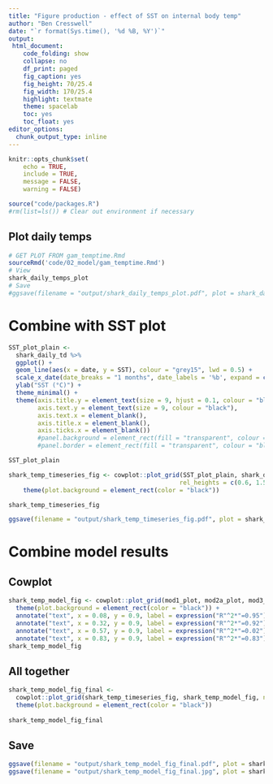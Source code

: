 ```yaml
---
title: "Figure production - effect of SST on internal body temp"
author: "Ben Cresswell"
date: "`r format(Sys.time(), '%d %B, %Y')`"
output: 
 html_document:
    code_folding: show
    collapse: no
    df_print: paged
    fig_caption: yes
    fig_height: 70/25.4
    fig_width: 170/25.4
    highlight: textmate
    theme: spacelab
    toc: yes
    toc_float: yes
editor_options: 
  chunk_output_type: inline
---
```



```r
knitr::opts_chunk$set(
	echo = TRUE,
	include = TRUE,
	message = FALSE,
	warning = FALSE)
```


```r
source("code/packages.R")
#rm(list=ls()) # Clear out environment if necessary
```


## Plot daily temps
```r
# GET PLOT FROM gam_temptime.Rmd
sourceRmd('code/02_model/gam_temptime.Rmd')
# View
shark_daily_temps_plot
# Save
#ggsave(filename = "output/shark_daily_temps_plot.pdf", plot = shark_daily_temps_plot, width = 161, height = 100, units = "mm", dpi = 300)
```
# Combine with SST plot
```r
SST_plot_plain <- 
  shark_daily_td %>% 
  ggplot() +
  geom_line(aes(x = date, y = SST), colour = "grey15", lwd = 0.5) +
  scale_x_date(date_breaks = "1 months", date_labels = '%b', expand = c(0.02, 0.02)) +
  ylab("SST (°C)") +
  theme_minimal() +
  theme(axis.title.y = element_text(size = 9, hjust = 0.1, colour = "black"),
        axis.text.y = element_text(size = 9, colour = "black"),
        axis.text.x = element_blank(),
        axis.title.x = element_blank(),
        axis.ticks.x = element_blank())
        #panel.background = element_rect(fill = "transparent", colour = "black", linewidth = 1),
        #panel.border = element_rect(fill = "transparent", colour = "black", linewidth = 1),

SST_plot_plain
```

```r
shark_temp_timeseries_fig <- cowplot::plot_grid(SST_plot_plain, shark_daily_temps_plot, nrow = 2, labels = c('A'), label_size = 9, label_y = 1,
                                               rel_heights = c(0.6, 1.5), align = "v") +
    theme(plot.background = element_rect(color = "black")) 

shark_temp_timeseries_fig
```


```r
ggsave(filename = "output/shark_temp_timeseries_fig.pdf", plot = shark_temp_timeseries_fig, width = 170, height = 80, device = cairo_pdf, units = "mm", dpi = 300)
```


# Combine model results
## Cowplot
```r
shark_temp_model_fig <- cowplot::plot_grid(mod1_plot, mod2a_plot, mod3_plot, mod2b_plot, nrow = 1, labels = c('B', 'C', 'D', 'E'), rel_widths = c(1,1,1,1), label_size = 9, align = "h") +
  theme(plot.background = element_rect(color = "black")) +
  annotate("text", x = 0.08, y = 0.9, label = expression("R"^2*"=0.95"), hjust = 0, size = 2.5) +
  annotate("text", x = 0.32, y = 0.9, label = expression("R"^2*"=0.92"), hjust = 0, size = 2.5) +
  annotate("text", x = 0.57, y = 0.9, label = expression("R"^2*"=0.02"), hjust = 0, size = 2.5) +
  annotate("text", x = 0.83, y = 0.9, label = expression("R"^2*"=0.83"), hjust = 0, size = 2.5)
shark_temp_model_fig
```


## All together
```r
shark_temp_model_fig_final <- 
  cowplot::plot_grid(shark_temp_timeseries_fig, shark_temp_model_fig, nrow = 2, rel_heights = c(2,1.4)) +
  theme(plot.background = element_rect(color = "black")) 
  
shark_temp_model_fig_final
```


## Save
```r
ggsave(filename = "output/shark_temp_model_fig_final.pdf", plot = shark_temp_model_fig_final, width = 170, height = 130, device = cairo_pdf, units = "mm", dpi = 300)
ggsave(filename = "output/shark_temp_model_fig_final.jpg", plot = shark_temp_model_fig_final, width = 170, height = 130, device = "jpeg", units = "mm", dpi = 300)

```






